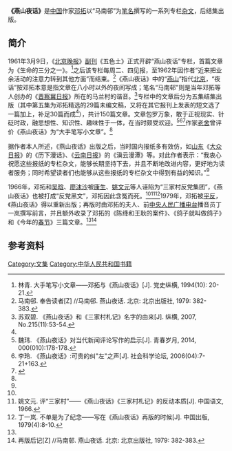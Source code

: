 {{Infobox book
|书名      = 燕山夜话
|图片      =燕山夜话.jpg
|image_caption   = 1979年[[北京出版社|北京出版社]]再版封面
|作者      = [[邓拓|马南邨]]
|原名      = 
|中文书名   = 
|译者      = 
|插图      = 
|封面设计   = 
|出版地    = {{CHN}}
|语言      = [[简体中文|简体中文]]
|系列      = 
|题材      = 
|类型      = [[杂文|杂文]]
|出版者    = 
|出版日期   = 
|中文版    = 
|媒介      = 
|页数      = 
|开本      = 
|isbn      = 无（北京出版社）<br />9787500421023（中国社会科学出版社）<br />9787506319027（作家出版社）<br />9787530210482（北京十月文艺出版社）<br />9787570209552（长江文艺出版社）
|oclc      = 
|杜威十进制图书分类法    = 
|美国国会图书馆图书分类法 = 
|上一部作品  = 
|下一部作品  = 
|引用       = 
|被引用     = 
}}
'''《燕山夜话》'''是[[中华人民共和国|中国]]作家[[邓拓|邓拓]]以“马南邨”为[[笔名|笔名]]撰写的一系列专栏[[杂文|杂文]]，后结集出版。

==简介==
1961年3月9日，《[[北京晚报|北京晚报]]》[[副刊|副刊]]《五色土》正式开辟“燕山夜话”专栏，首篇文章为《生命的三分之一》。<ref name=dsbxxwz>林青. 大手笔写小文章——邓拓与《燕山夜话》[J]. 党史纵横, 1994(10): 20-21. </ref>之后该专栏每周二、四见报，至1962年因作者“近来把业余活动的注意力转到其他方面”而结束。<ref name=fgdz>马南邨. 奉告读者[Z] //马南邨. 燕山夜话. 北京: 北京出版社, 1979: 382-383. </ref>《燕山夜话》中的“[[燕山|燕山]]”指代[[北京|北京]]，“夜话”按邓拓本意是指文章在八小时以外的夜间写成；笔名“马南邨”则是当年邓拓等人创办的《[[晋察冀日报|晋察冀日报]]》所在的马兰村的谐音。<ref>苏双碧. 《燕山夜话》和《三家村札记》名字的由来[J]. 纵横, 2007, No.215(11):53-54.</ref>专栏中的文章后分为五集结集出版（其中第五集为邓拓精选的29篇未编文稿，又将在其它报刊上发表的短文选了一篇加上，补足30篇而成<ref name=fgdz/>），共计150篇文章。文章包罗万象，敢于正视现实、针砭时政，融思想性、知识性、趣味性于一体，在当时颇受欢迎。<ref>魏玮. 《燕山夜话》对当代新闻评论写作的启示[J]. 青春岁月, 2014, 000(010):178-178.</ref><ref>李玲. 《燕山夜话》:可贵的纠"左"之声[J]. 社会科学论坛, 2006(04):7-21+163.</ref><ref name=hongdong>{{cite web |author1=张卉 |title=《北京晚报》1961年 《燕山夜话》轰动全国 |url=https://www.takefoto.cn/viewnews-30137.html |website=北晚新视觉 |accessdate=2020-08-13 |archiveurl=https://web.archive.org/web/20200813054729/https://www.takefoto.cn/viewnews-30137.html |archivedate=2020-08-13 |language=zh-hans |date=2013-03-26 |deadurl=no }}</ref>作家[[老舍|老舍]]曾评价《燕山夜话》为“大手笔写小文章”。<ref name=dsbxxwz/>

据作者本人所述，《燕山夜话》出版之后，当时国内报纸多有效仿，如[[山东|山东]]《[[大众日报|大众日报]]》的《历下漫话》、《[[云南日报|云南日报]]》的《滇云漫潭》等。对此作者表示：“我衷心祝愿这些报纸的专栏杂文，能够长期坚持下去，并且不断地改进内容，更好地为读者服务；同时希望读者们也能够从这些报纸的专栏杂文中得到有益的知识。”<ref name=fgdz/>

1966年，邓拓和[[吴晗|吴晗]]、[[廖沫沙|廖沫沙]]被[[康生|康生]]、[[姚文元|姚文元]]等人诬陷为“三家村反党集团”，《燕山夜话》也被打成“反党黑文”，邓拓因此含冤而死。<ref name=hongdong/><ref>姚文元. 评“三家村”——《燕山夜话》《三家村札记》的反动本质[J]. 中国语文, 1966. </ref><ref name=jinian>丁一岚. 不单是为了纪念——写在《燕山夜话》再版的时候[J]. 中国出版, 1979(4):8-10.</ref>1979年，邓拓被[[平反|平反]]，《燕山夜话》得以重新出版；再版时由邓拓的夫人、前[[中央人民广播电台|中央人民广播电台]]播音员丁一岚撰写前言，并且额外收录了邓拓的《陈绛和王耿的案件》、《鸽子就叫做鸽子》和《今年的[[春节|春节]]》三篇文章。<ref name=jinian/><ref>再版后记[Z] //马南邨. 燕山夜话. 北京: 北京出版社, 1979: 382-383. </ref>

==参考资料==
{{reflist}}

[[Category:文集|Category:文集]]
[[Category:中华人民共和国书籍|Category:中华人民共和国书籍]]
